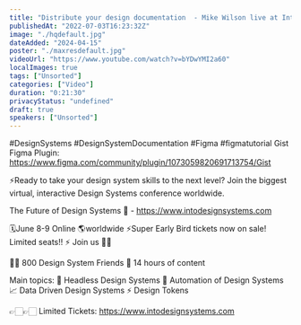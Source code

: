 ```yaml
---
title: "Distribute your design documentation  - Mike Wilson live at Into Design Systems Conference"
publishedAt: "2022-07-03T16:23:32Z"
image: "./hqdefault.jpg"
dateAdded: "2024-04-15"
poster: "./maxresdefault.jpg"
videoUrl: "https://www.youtube.com/watch?v=bYDwYMI2a60"
localImages: true
tags: ["Unsorted"]
categories: ["Video"]
duration: "0:21:30"
privacyStatus: "undefined"
draft: true
speakers: ["Unsorted"]
---
```

#DesignSystems #DesignSystemDocumentation #Figma #figmatutorial 
Gist Figma Plugin: 
https://www.figma.com/community/plugin/1073059820691713754/Gist

⚡️Ready to take your design system skills to the next level? 
Join the biggest virtual, interactive Design Systems conference worldwide.

The Future of Design Systems 🚀 - https://www.intodesignsystems.com

🗓️June 8-9 Online 🌎worldwide
⚡️Super Early Bird tickets now on sale! Limited seats!! ⚡️
Join us 🙌🏻

👋🏻 800 Design System Friends
🎨 14 hours of content

Main topics:
🎨 Headless Design Systems
🤖 Automation of Design Systems
📈 Data Driven Design Systems
⚡️ Design Tokens

👉🏻👉🏻 Limited Tickets: https://www.intodesignsystems.com
